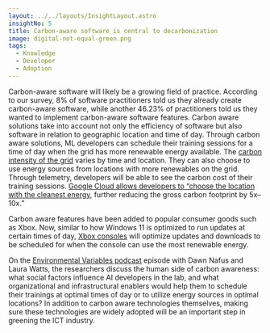 ```yaml
---
layout: ../../layouts/InsightLayout.astro
insightNo: 5
title: Carbon-aware software is central to decarbonization
image: digital-not-equal-green.png
tags:
  - Knowledge
  - Developer
  - Adoption
---
```


Carbon-aware software will likely be a growing field of practice. According to our survey, 8% of software practitioners told us they already create carbon-aware software, while another 46.23% of practitioners told us they wanted to implement carbon-aware software features. Carbon aware solutions take into account not only the efficiency of software but also software in relation to geographic location and time of day. Through carbon aware solutions, ML developers can schedule their training sessions for a time of day when the grid has more renewable energy available. The [carbon intensity of the grid](https://blog.allenai.org/measuring-and-mitigating-ai-carbon-intensity-8624bc805c1a) varies by time and location. They can also choose to use energy sources from locations with more renewables on the grid. Through telemetry, developers will be able to see the carbon cost of their training sessions. [Google Cloud allows developers to “choose the location with the cleanest energy](https://ai.googleblog.com/2022/02/good-news-about-carbon-footprint-of.html), further reducing the gross carbon footprint by 5x–10x.”

Carbon aware features have been added to popular consumer goods such as Xbox. Now, similar to how Windows 11 is optimized to run updates at certain times of day, [Xbox consoles](https://news.xbox.com/en-us/2023/01/11/xbox-carbon-aware-console-sustainability/) will optimize updates and downloads to be scheduled for when the console can use the most renewable energy.

On the [Environmental Variables podcast](https://podcasts.apple.com/us/podcast/community-clouds-and-energy-islands-with-dawn-nafus/id1618265745?i=1000588769046) episode with Dawn Nafus and Laura Watts, the researchers discuss the human side of carbon awareness: what social factors influence AI developers in the lab, and what organizational and infrastructural enablers would help them to schedule their trainings at optimal times of day or to utilize energy sources in optimal locations? In addition to carbon aware technologies themselves, making sure these technologies are widely adopted will be an important step in greening the ICT industry.
